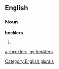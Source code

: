 ==English==

===Noun===
'''hecklers'''

# {{plural of|[[heckler]]}}

[[Category:English plurals]]

[[ar:hecklers]]
[[my:hecklers]]